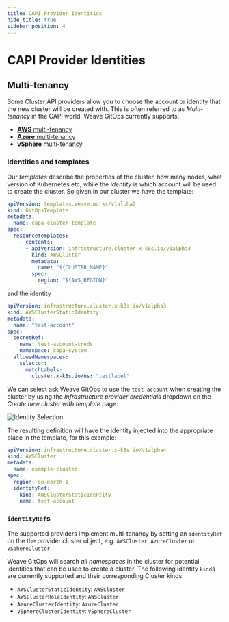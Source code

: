 ```yaml
---
title: CAPI Provider Identities
hide_title: true
sidebar_position: 4
---
```



# CAPI Provider Identities <TierLabel tiers="enterprise" />

## Multi-tenancy

Some Cluster API providers allow you to choose the account or identity that the new cluster will be created with. This is often referred to as _Multi-tenancy_ in the CAPI world. Weave GitOps currently supports:

- [**AWS** multi-tenancy](https://cluster-api-aws.sigs.k8s.io/topics/multitenancy.html)
- [**Azure** multi-tenancy](https://capz.sigs.k8s.io/topics/multitenancy.html)
- [**vSphere** multi-tenancy](https://github.com/kubernetes-sigs/cluster-api-provider-vsphere/blob/master/docs/identity_management.md)

### Identities and templates

Our _templates_ describe the properties of the cluster, how many nodes, what version of Kubernetes etc, while the _identity_ is which account will be used to create the cluster. So given in our cluster we have the template:

```yaml
apiVersion: templates.weave.works/v1alpha2
kind: GitOpsTemplate
metadata:
  name: capa-cluster-template
spec:
  resourcetemplates:
    - contents:
      - apiVersion: infrastructure.cluster.x-k8s.io/v1alpha4
        kind: AWSCluster
        metadata:
          name: "${CLUSTER_NAME}"
        spec:
          region: "${AWS_REGION}"
```

and the identity

```yaml
apiVersion: infrastructure.cluster.x-k8s.io/v1alpha3
kind: AWSClusterStaticIdentity
metadata:
  name: "test-account"
spec:
  secretRef:
    name: test-account-creds
    namespace: capa-system
  allowedNamespaces:
    selector:
      matchLabels:
        cluster.x-k8s.io/ns: "testlabel"
```

We can select ask Weave GitOps to use the `test-account` when creating the cluster by using the _Infrastructure provider credentials_ dropdown on the _Create new cluster with template_ page:

![Identity Selection](./img/identity-selection.png)

The resulting definition will have the identity injected into the appropriate place in the template, for this example:

```yaml
apiVersion: infrastructure.cluster.x-k8s.io/v1alpha4
kind: AWSCluster
metadata:
  name: example-cluster
spec:
  region: eu-north-1
  identityRef:
    kind: AWSClusterStaticIdentity
    name: test-account
```

### `identityRef`s

The supported providers implement multi-tenancy by setting an `identityRef` on the the provider cluster object, e.g. `AWSCluster`, `AzureCluster` or `VSphereCluster`.

Weave GitOps will search _all namespaces_ in the cluster for potential identities that can be used to create a cluster. The following identity `kind`s are currently supported and their corresponding Cluster kinds:

- `AWSClusterStaticIdentity`: `AWSCluster`
- `AWSClusterRoleIdentity`: `AWSCluster`
- `AzureClusterIdentity`: `AzureCluster`
- `VSphereClusterIdentity`: `VSphereCluster`

